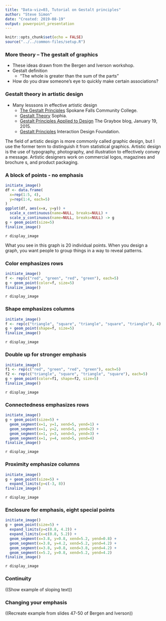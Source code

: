 ```yaml
---
title: "Data-viz=03, Tutorial on Gestalt principles"
author: "Steve Simon"
date: "Created: 2019-08-19"
output: powerpoint_presentation
---
```


```r
knitr::opts_chunk$set(echo = FALSE)
source("../../common-files/setup.R")
```

### More theory -- The gestalt of graphics

+ These ideas drawn from the Bergen and Iverson workshop.
+ Gestalt definition
  + "The whole is greater than the sum of the parts"
+ How do you draw someone's eye to quickly make certain associations?
  
<div class="notes">



</div>

### Gestalt theory in artistic design
+ Many lesssons in effective artistic design
  + [The Gestalt Principles](https://graphicdesign.sfcc.spokane.edu/dZine/tutorials/process/gestaltprinciples/gestaltprinc.htm) Spokane Falls Community College. 
  + [Gestalt Theory](https://www.sophia.org/tutorials/gestalt-theory-2) Sophia.
  + [Gestalt Principles Applied to Design](https://www.grayboxpdx.com/blog/post/gestalt-principles-applied-to-design) The Graybox blog, January 19, 2015.
  + [Gestalt Principles](https://www.interaction-design.org/literature/topics/gestalt-principles) Interaction Design Foundation.
  
<div class="notes">

The field of artistic design is more commonly called graphic design, but I use the former term to distinguish it from statistical graphics. Artistic design is the use of typography, photography, and illustration to effectively convey a message. Artistic designers work on commercial logos, magazines and brochure s, and product packaging.

</div>

### A block of points - no emphasis

```r
initiate_image()
df <- data.frame(
  x=rep(1:5, 4),
  y=rep(1:4, each=5)
)
ggplot(df, aes(x=x, y=y)) +
  scale_x_continuous(name=NULL, breaks=NULL) +
  scale_y_continuous(name=NULL, breaks=NULL) -> g
g + geom_point(size=5)
finalize_image()
```

`r display_image`

<div class="notes">

What you see in this graph is 20 individual points. When you design a graph, you want people to group things in a way to reveal patterns.

</div>

### Color emphasizes rows

```r
initiate_image()
f <- rep(c("red", "green", "red", "green"), each=5)
g + geom_point(color=f, size=5)
finalize_image()
```

`r display_image`

<div class="notes">



</div>


### Shape emphasizes columns

```r
initiate_image()
f <- rep(c("triangle", "square", "triangle", "square", "triangle"), 4)
g + geom_point(shape=f, size=5)
finalize_image()
```

`r display_image`

<div class="notes">



</div>

### Double up for stronger emphasis

```r
initiate_image()
f1 <- rep(c("red", "green", "red", "green"), each=5)
f2 <- rep(c("triangle", "square", "triangle", "square"), each=5)
g + geom_point(color=f1, shape=f2, size=5)
finalize_image()
```

`r display_image`

<div class="notes">



</div>

### Connectedness emphasizes rows

```r
initiate_image()
g + geom_point(size=5) +
  geom_segment(x=1, y=1, xend=5, yend=1) + 
  geom_segment(x=1, y=2, xend=5, yend=2) + 
  geom_segment(x=1, y=3, xend=5, yend=3) + 
  geom_segment(x=1, y=4, xend=5, yend=4) 
finalize_image()
```

`r display_image`

<div class="notes">



</div>

### Proximity emphasize columns

```r
initiate_image()
g + geom_point(size=5) +
  expand_limits(y=c(-3, 8))
finalize_image()
```

`r display_image`

<div class="notes">



</div>

### Enclosure for emphasis, eight special points

```r
initiate_image()
g + geom_point(size=5) +
  expand_limits(y=c(0.8, 4.2)) +
  expand_limits(x=c(0.8, 5.2)) +
  geom_segment(x=3.8, y=0.8, xend=5.2, yend=0.8) +
  geom_segment(x=3.8, y=4.2, xend=5.2, yend=4.2) +
  geom_segment(x=3.8, y=0.8, xend=3.8, yend=4.2) +
  geom_segment(x=5.2, y=0.8, xend=5.2, yend=4.2)
finalize_image()
```

`r display_image`

<div class="notes">



</div>

### Continuity

((Show example of sloping text))

### Changing your emphasis

((Recreate example from slides 47-50 of Bergen and Iverson))


